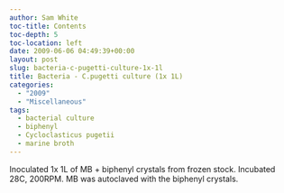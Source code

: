 ```yaml
---
author: Sam White
toc-title: Contents
toc-depth: 5
toc-location: left
date: 2009-06-06 04:49:39+00:00
layout: post
slug: bacteria-c-pugetti-culture-1x-1l
title: Bacteria - C.pugetti culture (1x 1L)
categories:
  - "2009"
  - "Miscellaneous"
tags:
  - bacterial culture
  - biphenyl
  - Cycloclasticus pugetii
  - marine broth
---
```


Inoculated 1x 1L of MB + biphenyl crystals from frozen stock. Incubated 28C, 200RPM. MB was autoclaved with the biphenyl crystals.
